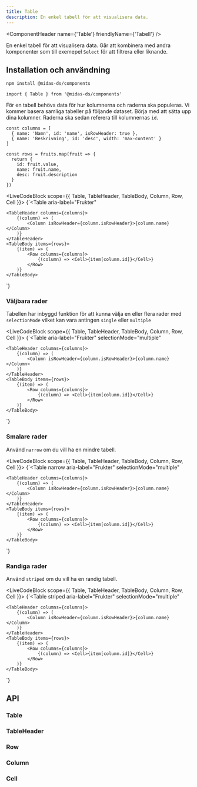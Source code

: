 ```yaml
---
title: Table
description: En enkel tabell för att visualisera data.
---
```



<ComponentHeader
  name={'Table'}
  friendlyName={'Tabell'}
/>

En enkel tabell för att visualisera data. Går att kombinera med andra komponenter som till exemepel `Select` för att filtrera eller liknande.

## Installation och användning

```bash npm2yarn
npm install @midas-ds/components
```

```tsx
import { Table } from '@midas-ds/components'
```

För en tabell behövs data för hur kolumnerna och raderna ska populeras. Vi kommer basera samliga tabeller på följande dataset. Börja med att sätta upp dina kolumner. Raderna ska sedan referera till kolumnernas `id`.

```tsx
const columns = [
  { name: 'Namn', id: 'name', isRowHeader: true },
  { name: 'Beskrivning', id: 'desc', width: 'max-content' }
]

const rows = fruits.map(fruit => {
  return {
    id: fruit.value,
    name: fruit.name,
    desc: fruit.description
  }
})
```

<LiveCodeBlock scope={{ Table, TableHeader, TableBody, Column, Row, Cell }}>
  {`<Table
    aria-label="Frukter"
>
    <TableHeader columns={columns}>
        {(column) => (
            <Column isRowHeader={column.isRowHeader}>{column.name}</Column>
        )}
    </TableHeader>
    <TableBody items={rows}>
        {(item) => (
            <Row columns={columns}>
                {(column) => <Cell>{item[column.id]}</Cell>}
            </Row>
        )}
    </TableBody>
</Table>`}
</LiveCodeBlock>

### Väljbara rader

Tabellen har inbyggd funktion för att kunna välja en eller flera rader med `selectionMode` vilket kan vara antingen `single` eller `multiple`

<LiveCodeBlock scope={{ Table, TableHeader, TableBody, Column, Row, Cell }}>
  {`<Table
    aria-label="Frukter"
    selectionMode="multiple"
>
    <TableHeader columns={columns}>
        {(column) => (
            <Column isRowHeader={column.isRowHeader}>{column.name}</Column>
        )}
    </TableHeader>
    <TableBody items={rows}>
        {(item) => (
            <Row columns={columns}>
                {(column) => <Cell>{item[column.id]}</Cell>}
            </Row>
        )}
    </TableBody>
</Table>`}
</LiveCodeBlock>

### Smalare rader

Använd `narrow` om du vill ha en mindre tabell.

<LiveCodeBlock scope={{ Table, TableHeader, TableBody, Column, Row, Cell }}>
  {`<Table
    narrow
    aria-label="Frukter"
    selectionMode="multiple"
>
    <TableHeader columns={columns}>
        {(column) => (
            <Column isRowHeader={column.isRowHeader}>{column.name}</Column>
        )}
    </TableHeader>
    <TableBody items={rows}>
        {(item) => (
            <Row columns={columns}>
                {(column) => <Cell>{item[column.id]}</Cell>}
            </Row>
        )}
    </TableBody>
</Table>`}
</LiveCodeBlock>

### Randiga rader

Använd `striped` om du vill ha en randig tabell.

<LiveCodeBlock scope={{ Table, TableHeader, TableBody, Column, Row, Cell }}>
  {`<Table
    striped
    aria-label="Frukter"
    selectionMode="multiple"
>
    <TableHeader columns={columns}>
        {(column) => (
            <Column isRowHeader={column.isRowHeader}>{column.name}</Column>
        )}
    </TableHeader>
    <TableBody items={rows}>
        {(item) => (
            <Row columns={columns}>
                {(column) => <Cell>{item[column.id]}</Cell>}
            </Row>
        )}
    </TableBody>
</Table>`}
</LiveCodeBlock>

## API

### Table

<PropTable name='Table' />

### TableHeader

<PropTable
  name='TableHeader'
  defaultOpen={false}
/>

### Row

<PropTable
  name='Row'
  defaultOpen={false}
/>

### Column

<PropTable
  name='Column'
  defaultOpen={false}
/>

### Cell

<PropTable
  name='Cell'
  defaultOpen={false}
/>
